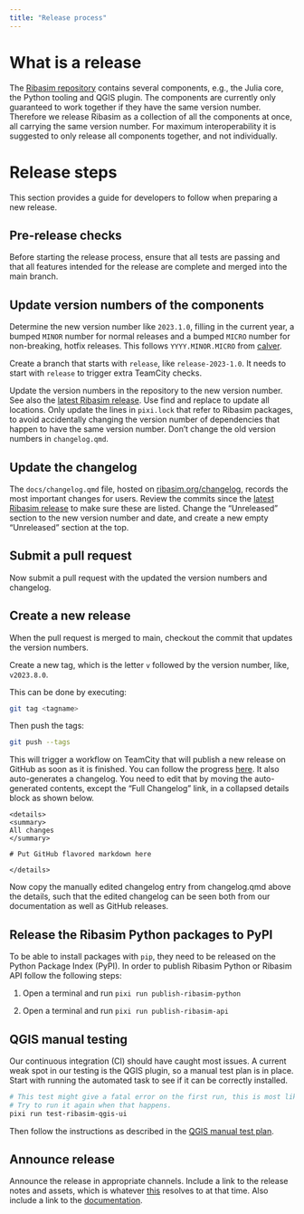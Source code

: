 ```yaml
---
title: "Release process"
---
```


# What is a release

The [Ribasim repository](https://github.com/Deltares/Ribasim) contains several components, e.g., the Julia core, the Python tooling and QGIS plugin.
The components are currently only guaranteed to work together if they have the same version number.
Therefore we release Ribasim as a collection of all the components at once, all carrying the same version number.
For maximum interoperability it is suggested to only release all components together, and not individually.

# Release steps

This section provides a guide for developers to follow when preparing a new release.

## Pre-release checks

Before starting the release process, ensure that all tests are passing and that all features intended for the release are complete and merged into the main branch.

## Update version numbers of the components

Determine the new version number like `2023.1.0`, filling in the current year, a bumped `MINOR` number for normal releases and a bumped `MICRO` number for non-breaking, hotfix releases.
This follows `YYYY.MINOR.MICRO` from [calver](https://calver.org/).

Create a branch that starts with `release`, like `release-2023-1.0`.
It needs to start with `release` to trigger extra TeamCity checks.

Update the version numbers in the repository to the new version number.
See also the [latest Ribasim release](https://github.com/Deltares/Ribasim/releases/latest).
Use find and replace to update all locations.
Only update the lines in `pixi.lock` that refer to Ribasim packages, to avoid accidentally changing the version number of dependencies that happen to have the same version number.
Don't change the old version numbers in `changelog.qmd`.

## Update the changelog

The `docs/changelog.qmd` file, hosted on [ribasim.org/changelog](https://ribasim.org/changelog), records the most important changes for users.
Review the commits since the [latest Ribasim release](https://github.com/Deltares/Ribasim/releases/latest) to make sure these are listed.
Change the "Unreleased" section to the new version number and date, and create a new empty "Unreleased" section at the top.

## Submit a pull request

Now submit a pull request with the updated the version numbers and changelog.

## Create a new release

When the pull request is merged to main, checkout the commit that updates the version numbers.

Create a new tag, which is the letter `v` followed by the version number, like, `v2023.8.0`.

This can be done by executing:
```bash
git tag <tagname>
```
Then push the tags:
```bash
git push --tags
```

This will trigger a workflow on TeamCity that will publish a new release on GitHub as soon as it is finished.
You can follow the progress [here](https://dpcbuild.deltares.nl/buildConfiguration/Ribasim_Ribasim_MakeGitHubRelease?mode=builds).
It also auto-generates a changelog.
You need to edit that by moving the auto-generated contents, except the "Full Changelog" link, in a collapsed details block as shown below.

```
<details>
<summary>
All changes
</summary>

# Put GitHub flavored markdown here

</details>

```

Now copy the manually edited changelog entry from changelog.qmd above the details, such that the edited changelog can be seen both from our documentation as well as GitHub releases.

## Release the Ribasim Python packages to PyPI

To be able to install packages with `pip`, they need to be released on the Python Package Index (PyPI).
In order to publish Ribasim Python or Ribasim API follow the following steps:

1) Open a terminal and run `pixi run publish-ribasim-python`

2) Open a terminal and run `pixi run publish-ribasim-api`

## QGIS manual testing

Our continuous integration (CI) should have caught most issues.
A current weak spot in our testing is the QGIS plugin, so a manual test plan is in place.
Start with running the automated task to see if it can be correctly installed.

```sh
# This test might give a fatal error on the first run, this is most likely a timing issue.
# Try to run it again when that happens.
pixi run test-ribasim-qgis-ui
```

Then follow the instructions as described in the [QGIS manual test plan](qgis_test_plan.qmd).

## Announce release

Announce the release in appropriate channels.
Include a link to the release notes and assets, which is whatever [this](https://github.com/Deltares/Ribasim/releases/latest) resolves to at that time.
Also include a link to the [documentation](https://ribasim.org/).
